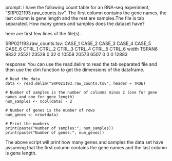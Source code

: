 prompt:
I have the following count table for an RNA-seq experiment, "SRP021193.raw_counts.tsv". The first column contains the gene names, the last column is gene length and the rest are samples.The file is tab separated. How many genes and samples does the dataset have?

here are first few lines of the file(s).

SRP021193.raw_counts.tsv:
CASE_1	CASE_2	CASE_3	CASE_4	CASE_5	CASE_6	CTRL_1	CTRL_2	CTRL_3	CTRL_4	CTRL_5	CTRL_6	width
TSPAN6	9832	25521	23529	0	32	0	10558	20573	6507	0	0	0	12883


response:
You can use the read.delim to read the tab separated file and then use the dim function to get the dimensions of the dataframe.

```
# Read the data
data <- read.delim("SRP021193.raw_counts.tsv", header = TRUE)

# Number of samples is the number of columns minus 2 (one for gene names and one for gene length)
num_samples <- ncol(data) - 2

# Number of genes is the number of rows
num_genes <- nrow(data)

# Print the numbers
print(paste("Number of samples:", num_samples))
print(paste("Number of genes:", num_genes))
```

The above script will print how many genes and samples the data set have assuming that the first column contains the gene names and the last column is gene length.
